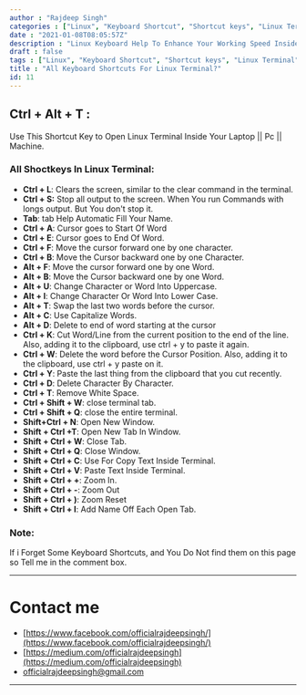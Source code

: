 ```yaml
---
author : "Rajdeep Singh"
categories : ["Linux", "Keyboard Shortcut", "Shortcut keys", "Linux Terminal"]
date : "2021-01-08T08:05:57Z"
description : "Linux Keyboard Help To Enhance Your Working Speed Inside Command Tool"
draft : false
tags : ["Linux", "Keyboard Shortcut", "Shortcut keys", "Linux Terminal"]
title : "All Keyboard Shortcuts For Linux Terminal?"
id: 11
---
```




## Ctrl + Alt + T :

Use This Shortcut Key to Open Linux Terminal Inside  Your Laptop || Pc || Machine.

### All Shoctkeys In Linux Terminal:

* **Ctrl + L**: Clears the screen, similar to the clear command in the terminal.
* **Ctrl + S:** Stop all output to the screen. When You run Commands with longs output. But  You don't stop it.
* **Tab**: tab Help Automatic Fill Your Name.
* **Ctrl + A**: Cursor goes to Start Of Word
* **Ctrl + E**: Cursor goes to End Of Word.
* **Ctrl + F**: Move the cursor forward one by one character.
* **Ctrl + B**: Move the Cursor backward one by one Character.
* **Alt + F**: Move the cursor forward one by one Word.
* **Alt + B**: Move the Cursor backward one by one Word.
* **Alt + U**: Change Character or Word Into Uppercase.
* **Alt + l**: Change  Character Or Word Into Lower Case.
* **Alt  + T**: Swap the last two words before the cursor.
* **Alt + C**: Use Capitalize  Words.
* **Alt + D**: Delete to end of word starting at the cursor
* **Ctrl + K**: Cut Word/Line from the current position to the end of the line. Also, adding it to the clipboard, use ctrl + y to paste it again.
* **Ctrl + W**: Delete the word before the Cursor Position. Also, adding it to the clipboard, use ctrl + y paste on it.
* **Ctrl + Y**: Paste the last thing from the clipboard that you cut recently.
* **Ctrl + D**: Delete Character By Character.
* **Ctrl + T**: Remove White Space.
* **Ctrl + Shift + W**: close terminal tab.
* **Ctrl + Shift + Q**: close the entire terminal.
* **Shift+Ctrl + N**: Open New Window.
* **Shift + Ctrl +T**: Open New Tab In Window.
* **Shift + Ctrl + W**: Close Tab.
* **Shift + Ctrl + Q**: Close Window.
* **Shift + Ctrl + C**: Use For Copy Text Inside Terminal.
* **Shift + Ctrl +  V**: Paste Text Inside Terminal.
* **Shift + Ctrl + +**: Zoom In.
* **Shift + Ctrl + -**: Zoom Out
* **Shift + Ctrl + )**: Zoom Reset
* **Shift + Ctrl + I**: Add Name Off Each Open Tab.

### Note:

If i  Forget Some Keyboard Shortcuts, and You Do Not find them on this page so Tell me in the comment box.

---

# Contact me

* [https://www.facebook.com/officialrajdeepsingh/](https://www.facebook.com/officialrajdeepsingh/)
* [https://medium.com/officialrajdeepsingh](https://medium.com/officialrajdeepsingh)
* [officialrajdeepsingh@gmail.com](mailto:officialrajdeepsingh@gmail.com)



---



